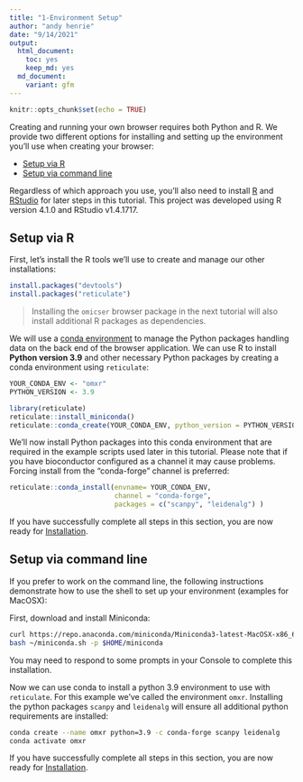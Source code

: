 ```yaml
---
title: "1-Environment Setup"
author: "andy henrie"
date: "9/14/2021"
output:
  html_document: 
    toc: yes
    keep_md: yes
  md_document:
    variant: gfm
---
```


```r
knitr::opts_chunk$set(echo = TRUE)
```

Creating and running your own browser requires both Python and R.
We provide two different options for installing and setting up 
the environment you'll use when creating your browser:

- [Setup via R](#setup-via-r)
- [Setup via command line](#setup-via-command-lin)

Regardless of which approach you use,
you'll also need to install [R](https://www.r-project.org/)
and [RStudio](https://www.rstudio.com/products/rstudio/download/)
for later steps in this tutorial.
This project was developed using R version 4.1.0 and RStudio v1.4.1717.

## Setup via R

First, let's install the R tools we'll use to create and manage our other installations:

```r
install.packages("devtools")
install.packages("reticulate")
```

> Installing the `omicser` browser package in the next tutorial will also install additional R packages as dependencies.

We will use a [conda environment](https://conda.io/projects/conda/en/latest/user-guide/concepts/environments.html) 
to manage the Python packages handling data on the back end of the browser application.
We can use R to install **Python version 3.9** and other necessary Python packages
by creating a conda environment using `reticulate`:

```r
YOUR_CONDA_ENV <- "omxr"
PYTHON_VERSION <- 3.9

library(reticulate)
reticulate::install_miniconda() 
reticulate::conda_create(YOUR_CONDA_ENV, python_version = PYTHON_VERSION)
```

We'll now install Python packages into this conda environment that are required in the example scripts used later in this tutorial.
Please note that if you have bioconductor configured as a channel it may cause problems.
Forcing install from the "conda-forge" channel is preferred:

```r
reticulate::conda_install(envname= YOUR_CONDA_ENV,
                          channel = "conda-forge",
                          packages = c("scanpy", "leidenalg") )
```

If you have successfully complete all steps in this section,
you are now ready for [Installation](02_install.md). 

## Setup via command line

If you prefer to work on the command line,
the following instructions demonstrate how to use the shell to set up your environment
(examples for MacOSX):

First, download and install Miniconda:

```bash
curl https://repo.anaconda.com/miniconda/Miniconda3-latest-MacOSX-x86_64.sh -o ~/miniconda.sh
bash ~/miniconda.sh -p $HOME/miniconda
```

You may need to respond to some prompts in your Console to complete this installation.

Now we can use conda to install a python 3.9 environment to use with `reticulate`. 
For this example we've called the environment `omxr`.
Installing the python packages `scanpy` and `leidenalg` will ensure all additional python requirements are installed:

```bash
conda create --name omxr python=3.9 -c conda-forge scanpy leidenalg                                                                           
conda activate omxr
```

If you have successfully complete all steps in this section,
you are now ready for [Installation](02_install.md).
